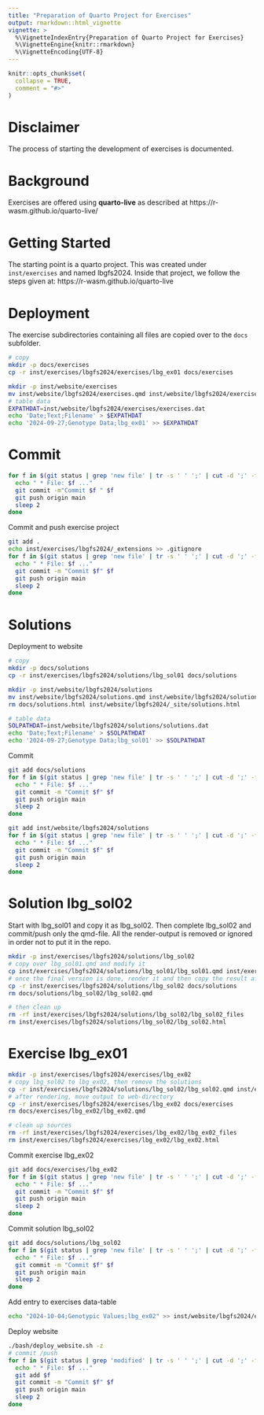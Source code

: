 ```yaml
---
title: "Preparation of Quarto Project for Exercises"
output: rmarkdown::html_vignette
vignette: >
  %\VignetteIndexEntry{Preparation of Quarto Project for Exercises}
  %\VignetteEngine{knitr::rmarkdown}
  %\VignetteEncoding{UTF-8}
---
```


```r
knitr::opts_chunk$set(
  collapse = TRUE,
  comment = "#>"
)
```


# Disclaimer
The process of starting the development of exercises is documented.


# Background
Exercises are offered using __quarto-live__ as described at https://r-wasm.github.io/quarto-live/


# Getting Started
The starting point is a quarto project. This was created under `inst/exercises` and named lbgfs2024. Inside that project, we follow the steps given at: https://r-wasm.github.io/quarto-live


# Deployment
The exercise subdirectories containing all files are copied over to the `docs` subfolder.

```bash
# copy
mkdir -p docs/exercises
cp -r inst/exercises/lbgfs2024/exercises/lbg_ex01 docs/exercises

mkdir -p inst/website/exercises
mv inst/website/lbgfs2024/exercises.qmd inst/website/lbgfs2024/exercises
# table data
EXPATHDAT=inst/website/lbgfs2024/exercises/exercises.dat
echo 'Date;Text;Filename' > $EXPATHDAT
echo '2024-09-27;Genotype Data;lbg_ex01' >> $EXPATHDAT

```


# Commit

```bash
for f in $(git status | grep 'new file' | tr -s ' ' ';' | cut -d ';' -f3);do
  echo " * File: $f ..."
  git commit -m"Commit $f " $f
  git push origin main
  sleep 2
done
```

Commit and push exercise project

```bash
git add .
echo inst/exercises/lbgfs2024/_extensions >> .gitignore
for f in $(git status | grep 'new file' | tr -s ' ' ';' | cut -d ';' -f3);do
  echo " * File: $f ..."
  git commit -m "Commit $f" $f
  git push origin main
  sleep 2
done
```


# Solutions

Deployment to website

```bash
# copy
mkdir -p docs/solutions
cp -r inst/exercises/lbgfs2024/solutions/lbg_sol01 docs/solutions

mkdir -p inst/website/lbgfs2024/solutions
mv inst/website/lbgfs2024/solutions.qmd inst/website/lbgfs2024/solutions
rm docs/solutions.html inst/website/lbgfs2024/_site/solutions.html

# table data
SOLPATHDAT=inst/website/lbgfs2024/solutions/solutions.dat
echo 'Date;Text;Filename' > $SOLPATHDAT
echo '2024-09-27;Genotype Data;lbg_sol01' >> $SOLPATHDAT

```

Commit

```bash
git add docs/solutions
for f in $(git status | grep 'new file' | tr -s ' ' ';' | cut -d ';' -f3);do
  echo " * File: $f ..."
  git commit -m "Commit $f" $f
  git push origin main
  sleep 2
done

git add inst/website/lbgfs2024/solutions
for f in $(git status | grep 'new file' | tr -s ' ' ';' | cut -d ';' -f3);do
  echo " * File: $f ..."
  git commit -m "Commit $f" $f
  git push origin main
  sleep 2
done

```


# Solution lbg_sol02
Start with lbg_sol01 and copy it as lbg_sol02. Then complete lbg_sol02 and commit/push only the qmd-file. All the render-output is removed or ignored in order not to put it in the repo.

```bash
mkdir -p inst/exercises/lbgfs2024/solutions/lbg_sol02
# copy over lbg_sol01.qmd and modify it
cp inst/exercises/lbgfs2024/solutions/lbg_sol01/lbg_sol01.qmd inst/exercises/lbgfs2024/solutions/lbg_sol02/lbg_sol02.qmd
# once the final version is done, render it and then copy the result after render to the website section
cp -r inst/exercises/lbgfs2024/solutions/lbg_sol02 docs/solutions
rm docs/solutions/lbg_sol02/lbg_sol02.qmd

# then clean up
rm -rf inst/exercises/lbgfs2024/solutions/lbg_sol02/lbg_sol02_files
rm inst/exercises/lbgfs2024/solutions/lbg_sol02/lbg_sol02.html
```


# Exercise lbg_ex01

```bash
mkdir -p inst/exercises/lbgfs2024/exercises/lbg_ex02
# copy lbg_sol02 to lbg_ex02, then remove the solutions
cp -r inst/exercises/lbgfs2024/solutions/lbg_sol02/lbg_sol02.qmd inst/exercises/lbgfs2024/exercises/lbg_ex02/lbg_ex02.qmd
# after rendering, move output to web-directory
cp -r inst/exercises/lbgfs2024/exercises/lbg_ex02 docs/exercises
rm docs/exercises/lbg_ex02/lbg_ex02.qmd

# clean up sources
rm -rf inst/exercises/lbgfs2024/exercises/lbg_ex02/lbg_ex02_files
rm inst/exercises/lbgfs2024/exercises/lbg_ex02/lbg_ex02.html
```

Commit exercise lbg_ex02

```bash
git add docs/exercises/lbg_ex02
for f in $(git status | grep 'new file' | tr -s ' ' ';' | cut -d ';' -f3);do
  echo " * File: $f ..."
  git commit -m "Commit $f" $f
  git push origin main
  sleep 2
done
```

Commit solution lbg_sol02

```bash
git add docs/solutions/lbg_sol02
for f in $(git status | grep 'new file' | tr -s ' ' ';' | cut -d ';' -f3);do
  echo " * File: $f ..."
  git commit -m "Commit $f" $f
  git push origin main
  sleep 2
done
```

Add entry to exercises data-table

```bash
echo "2024-10-04;Genotypic Values;lbg_ex02" >> inst/website/lbgfs2024/exercises/exercises.dat
```

Deploy website

```bash
./bash/deploy_website.sh -z
# commit /push
for f in $(git status | grep 'modified' | tr -s ' ' ';' | cut -d ';' -f2);do
  echo " * File: $f ..."
  git add $f
  git commit -m "Commit $f" $f
  git push origin main
  sleep 2
done

```